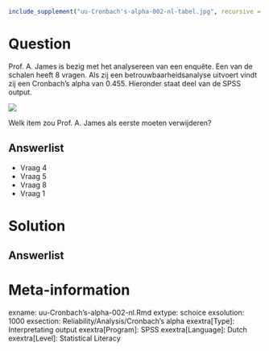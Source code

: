 ```r
include_supplement("uu-Cronbach's-alpha-002-nl-tabel.jpg", recursive = TRUE)
```



Question
========
  
Prof. A. James is bezig met het analysereen van een enquête. Een van de schalen heeft 8 vragen. Als zij een betrouwbaarheidsanalyse uitvoert vindt zij een Cronbach’s alpha van 0.455. Hieronder staat deel van de SPSS output. 

![](uu-Cronbach's-alpha-002-nl-tabel.jpg)
  
Welk item zou Prof. A. James als eerste moeten verwijderen?

Answerlist
----------
* Vraag 4
* Vraag 5
* Vraag 8
* Vraag 1

Solution
========
  


Answerlist
----------



Meta-information
================
exname: uu-Cronbach's-alpha-002-nl.Rmd
extype: schoice
exsolution: 1000
exsection: Reliability/Analysis/Cronbach's alpha
exextra[Type]: Interpretating output
exextra[Program]: SPSS
exextra[Language]: Dutch
exextra[Level]: Statistical Literacy
